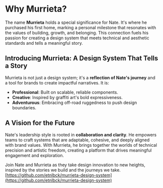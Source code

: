 
<Meta title="Start Here" />

# Why Murrieta?  
The name **Murrieta** holds a special significance for Nate. It's where he purchased his first home, marking a personal milestone that resonates with the values of building, growth, and belonging. This connection fuels his passion for creating a design system that meets technical and aesthetic standards and tells a meaningful story.  

## Introducing Murrieta: A Design System That Tells a Story  

Murrieta is not just a design system; it's a **reflection of Nate's journey** and a tool for brands to create impactful narratives. It is:  

- **Professional**: Built on scalable, reliable components.  
- **Creative**: Inspired by graffiti art's bold expressiveness.  
- **Adventurous**: Embracing off-road ruggedness to push design boundaries.  

## A Vision for the Future  

Nate's leadership style is rooted in **collaboration and clarity**. He empowers teams to craft systems that are adaptable, cohesive, and deeply aligned with brand values. With Murrieta, he brings together the worlds of technical precision and artistic freedom, creating a platform that drives meaningful engagement and exploration.  

Join Nate and Murrieta as they take design innovation to new heights, inspired by the stories we build and the journeys we take.  
[https://github.com/etnlbck/murrieta-design-system](https://github.com/etnlbck/murrieta-design-system)
